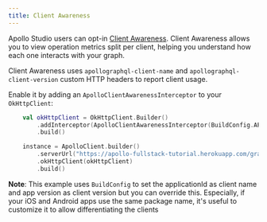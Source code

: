 ```yaml
---
title: Client Awareness
---
```


Apollo Studio users can opt-in [Client Awareness](https://www.apollographql.com/docs/studio/client-awareness/). Client Awareness allows you to view operation metrics split per client, helping you understand how each one interacts with your graph.

Client Awareness uses `apollographql-client-name` and `apollographql-client-version` custom HTTP headers to report client usage.

Enable it by adding an `ApolloClientAwarenessInterceptor` to your `OkHttpClient`:

```kotlin
    val okHttpClient = OkHttpClient.Builder()
        .addInterceptor(ApolloClientAwarenessInterceptor(BuildConfig.APPLICATION_ID, BuildConfig.VERSION_NAME))
        .build()

    instance = ApolloClient.builder()
        .serverUrl("https://apollo-fullstack-tutorial.herokuapp.com/graphql")
        .okHttpClient(okHttpClient)
        .build()
```

**Note**: This example uses `BuildConfig` to set the applicationId as client name and app version as client version but you can override this. Especially, if your iOS and Android apps use the same package name, it's useful to customize it to allow differentiating the clients
